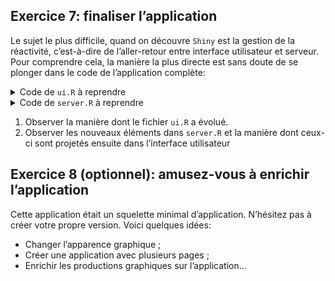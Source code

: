 ::: {.callout-note collapse="false" icon=false}
## `<i class="bi bi-book"></i>`{=html} Exercice 7: finaliser l'application

Le sujet le plus difficile, quand on découvre `Shiny` est la gestion de la réactivité,
c'est-à-dire de l'aller-retour entre interface utilisateur et serveur. 
Pour comprendre cela, la manière la plus directe est sans doute de se plonger
dans le code de l'application complète:

<details>
<summary>
Code de `ui.R` à reprendre
</summary>
```.r
```
</details>

<details>
<summary>
Code de `server.R` à reprendre
</summary>
```.r
```
</details>

1. Observer la manière dont le fichier `ui.R` a évolué. 
2. Observer les nouveaux éléments dans `server.R` et la manière dont ceux-ci sont projetés ensuite dans l'interface utilisateur

:::

::: {.callout-note collapse="false" icon=false}
## `<i class="bi bi-book"></i>`{=html} Exercice 8 (optionnel): amusez-vous à enrichir l'application

Cette application était un squelette minimal d'application. N'hésitez pas à créer votre propre version. Voici quelques idées:

- Changer l'apparence graphique ;
- Créer une application avec plusieurs pages ; 
- Enrichir les productions graphiques sur l'application...
:::